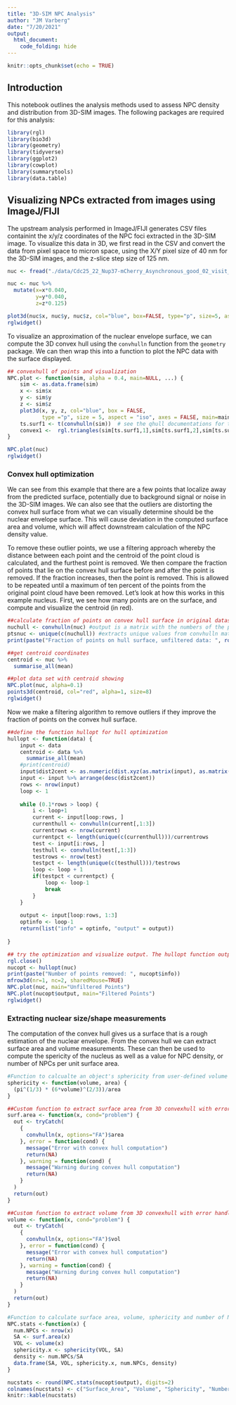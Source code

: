 ```yaml
---
title: "3D-SIM NPC Analysis"
author: "JM Varberg"
date: "7/20/2021"
output: 
  html_document:
    code_folding: hide
---
```


```r
knitr::opts_chunk$set(echo = TRUE)
```

## Introduction

This notebook outlines the analysis methods used to assess NPC density and distribution from 3D-SIM images. The following packages are required for this analysis:

```r
library(rgl)
library(bio3d)
library(geometry)
library(tidyverse)
library(ggplot2)
library(cowplot)
library(summarytools)
library(data.table)
```

## Visualizing NPCs extracted from images using ImageJ/FIJI

The upstream analysis performed in ImageJ/FIJI generates CSV files containint the x/y/z coordinates of the NPC foci extracted in the 3D-SIM image. To visualize this data in 3D, we first read in the CSV and convert the data from pixel space to micron space, using the X/Y pixel size of 40 nm for the 3D-SIM images, and the z-slice step size of 125 nm. 

```r
nuc <- fread("./data/Cdc25_22_Nup37-mCherry_Asynchronous_good_02_visit_1_SIR_nuc0.xls", select = c("x", "y", "z"))

nuc <- nuc %>% 
  mutate(x=x*0.040,
         y=y*0.040,
         z=z*0.125)

plot3d(nuc$x, nuc$y, nuc$z, col="blue", box=FALSE, type="p", size=5, aspect = "iso", axes = FALSE)
rglwidget()
```

To visualize an approximation of the nuclear envelope surface, we can compute the 3D convex hull using the `convhulln` function from the `geometry` package. We can then wrap this into a function to plot the NPC data with the surface displayed.

```r
## convexhull of points and visualization
NPC.plot <- function(sim, alpha = 0.4, main=NULL, ...) {
    sim <- as.data.frame(sim)
    x <- sim$x
    y <- sim$y
    z <- sim$z
    plot3d(x, y, z, col="blue", box = FALSE,
           type ="p", size = 5, aspect = "iso", axes = FALSE, main=main)
    ts.surf1 <- t(convhulln(sim))  # see the qhull documentations for the options
    convex1 <-  rgl.triangles(sim[ts.surf1,1],sim[ts.surf1,2],sim[ts.surf1,3],col="gold2",alpha= alpha)
}

NPC.plot(nuc)
rglwidget()
```

### Convex hull optimization

We can see from this example that there are a few points that localize away from the predicted surface, potentially due to background signal or noise in the 3D-SIM images. We can also see that the outliers are distorting the convex hull surface from what we can visually determine should be the nuclear envelope surface. This will cause deviation in the computed surface area and volume, which will affect downstream calculation of the NPC density value.

To remove these outlier points, we use a filtering approach whereby the distance between each point and the centroid of the point cloud is calculated, and the furthest point is removed. We then compare the fraction of points that lie on the convex hull surface before and after the point is removed. If the fraction increases, then the point is removed. This is allowed to be repeated until a maximum of ten percent of the points from the original point cloud have been removed. Let's look at how this works in this example nucleus. First, we see how many points are on the surface, and compute and visualize the centroid (in red).

```r
##calculate fraction of points on convex hull surface in original dataset
nuchull <- convhulln(nuc) #output is a matrix with the numbers of the points that comprise the vertices of each trinangle of the convex hull surface
ptsnuc <- unique(c(nuchull)) #extracts unique values from convhulln matrix
print(paste("Fraction of points on hull surface, unfiltered data: ", round(length(ptsnuc)/nrow(nuc), digits=3)))

##get centroid coordinates
centroid <- nuc %>% 
  summarise_all(mean)

##plot data set with centroid showing
NPC.plot(nuc, alpha=0.1)
points3d(centroid, col="red", alpha=1, size=8)
rglwidget()


```

Now we make a filtering algorithm to remove outliers if they improve the fraction of points on the convex hull surface.

```r

##define the function hullopt for hull optimization
hullopt <- function(data) {
    input <- data
    centroid <- data %>% 
      summarise_all(mean)
    #print(centroid)
    input$dist2cent <- as.numeric(dist.xyz(as.matrix(input), as.matrix(centroid))) #dist.xyz has to have matrices as input
    input <- input %>% arrange(desc(dist2cent))
    rows <- nrow(input)
    loop <- 1
    
    while (0.1*rows > loop) {
        i <- loop+1
        current <- input[loop:rows, ]
        currenthull <- convhulln(current[,1:3])
        currentrows <- nrow(current)
        currentpct <- length(unique(c(currenthull)))/currentrows
        test <- input[i:rows, ]
        testhull <- convhulln(test[,1:3])
        testrows <- nrow(test)
        testpct <- length(unique(c(testhull)))/testrows
        loop <- loop + 1
        if(testpct < currentpct) {
            loop <- loop-1
            break
        }
    }
    
    output <- input[loop:rows, 1:3]
    optinfo <- loop-1
    return(list("info" = optinfo, "output" = output))
    
}

## try the optimization and visualize output. The hullopt function output is a list, with the first object containing info on how many points were removed, and the second object being the filtered x/y/z coordinate dataset.
rgl.close()
nucopt <- hullopt(nuc)
print(paste("Number of points removed: ", nucopt$info))
mfrow3d(nr=1, nc=2, sharedMouse=TRUE)
NPC.plot(nuc, main="Unfiltered Points")
NPC.plot(nucopt$output, main="Filtered Points")
rglwidget()


```

### Extracting nuclear size/shape measurements

The computation of the convex hull gives us a surface that is a rough estimation of the nuclear envelope. From the convex hull we can extract surface area and volume measurements. These can then be used to compute the spericity of the nucleus as well as a value for NPC density, or number of NPCs per unit surface area.

```r
#Function to calcualte an object's sphericity from user-defined volume and surface area values
sphericity <- function(volume, area) {
  (pi^(1/3) * (6*volume)^(2/3))/area
}

##Custom function to extract surface area from 3D convexhull with error handling. 
surf.area <- function(x, cond="problem") {
  out <- tryCatch(
    {
      convhulln(x, options="FA")$area
    }, error = function(cond) {
      message("Error with convex hull computation")
      return(NA)
    }, warning = function(cond) {
      message("Warning during convex hull computation")
      return(NA)
    }
  )
  return(out)
}

##Custom function to extract volume from 3D convexhull with error handling. 
volume <- function(x, cond="problem") {
  out <- tryCatch(
    {
      convhulln(x, options="FA")$vol
    }, error = function(cond) {
      message("Error with convex hull computation")
      return(NA)
    }, warning = function(cond) {
      message("Warning during convex hull computation")
      return(NA)
    }
  )
  return(out)
}

#Function to calculate surface area, volume, sphericity and number of NPCs for dataframe of x/y/z NPC coordinates.
NPC.stats <-function(x) {
  num.NPCs <- nrow(x)
  SA <- surf.area(x)
  VOL <- volume(x)
  sphericity.x <- sphericity(VOL, SA)
  density <- num.NPCs/SA
  data.frame(SA, VOL, sphericity.x, num.NPCs, density)
}

nucstats <- round(NPC.stats(nucopt$output), digits=2)
colnames(nucstats) <- c("Surface_Area", "Volume", "Sphericity", "Number_NPCs", "NPC_Density")
knitr::kable(nucstats)

```


